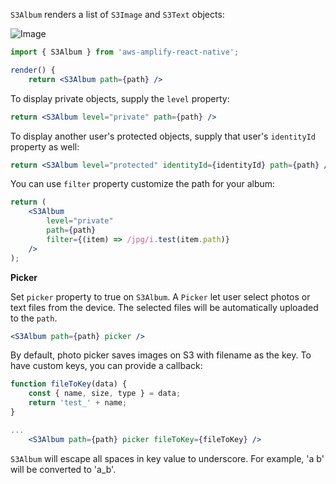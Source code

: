 `S3Album` renders a list of `S3Image` and `S3Text` objects:

![Image](/images/S3Album_and_code.png)

```jsx
import { S3Album } from 'aws-amplify-react-native';

render() {
    return <S3Album path={path} />
```

To display private objects, supply the `level` property:

```jsx
return <S3Album level="private" path={path} />
```

To display another user's protected objects, supply that user's `identityId` property as well:

```jsx
return <S3Album level="protected" identityId={identityId} path={path} />
```

You can use `filter` property customize the path for your album:

```jsx
return (
    <S3Album
        level="private"
        path={path}
        filter={(item) => /jpg/i.test(item.path)}
    />
);
```

**Picker**

Set `picker` property to true on `S3Album`. A `Picker` let user select photos or text files from the device. The selected files will be automatically uploaded to the `path`. 

```jsx
<S3Album path={path} picker />
```

By default, photo picker saves images on S3 with filename as the key. To have custom keys, you can provide a callback:

```jsx
function fileToKey(data) {
    const { name, size, type } = data;
    return 'test_' + name;
}

...
    <S3Album path={path} picker fileToKey={fileToKey} />
```
<Callout>

`S3Album` will escape all spaces in key value to underscore. For example, 'a b' will be converted to 'a_b'.

</Callout>
